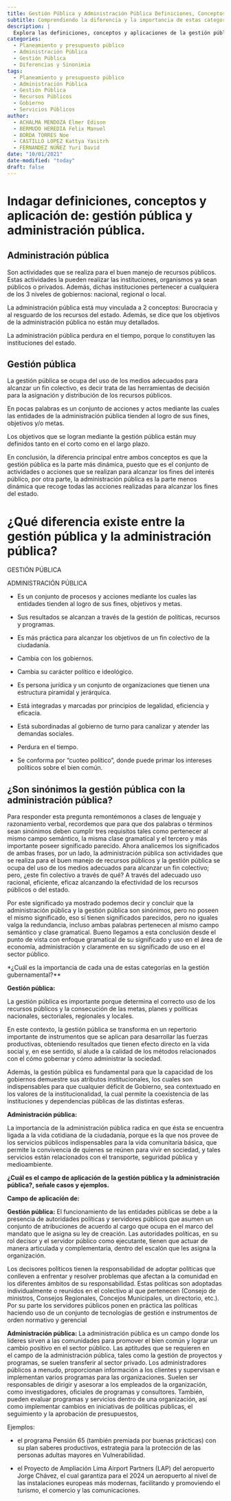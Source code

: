 ```yaml
---
title: Gestión Pública y Administración Pública Definiciones, Conceptos y Aplicación
subtitle: Comprendiendo la diferencia y la importancia de estas categorías en el ámbito gubernamental.
description: |
  Explora las definiciones, conceptos y aplicaciones de la gestión pública y la administración pública en este artículo informativo. Aprende cómo estas categorías están estrechamente relacionadas con el buen manejo de los recursos públicos y el logro de metas colectivas. Descubre las diferencias clave entre gestión pública y administración pública, así como su importancia en la gestión gubernamental.
categories:
  - Planeamiento y presupuesto público
  - Administración Pública
  - Gestión Pública
  - Diferencias y Sinonimia
tags:
  - Planeamiento y presupuesto público
  - Administración Pública
  - Gestión Pública
  - Recursos Públicos
  - Gobierno
  - Servicios Públicos
author:
  - ACHALMA MENDOZA Elmer Edison
  - BERMUDO HEREDIA Felix Manuel
  - BORDA TORRES Noe
  - CASTILLO LOPEZ Kattya Yasitrh
  - FERNANDEZ NÚÑEZ Yuri David
date: "10/01/2021"
date-modified: "today"
draft: false
---
```


# Indagar definiciones, conceptos y aplicación de: gestión pública y administración pública.

## Administración pública
    

Son actividades que se realiza para el buen manejo de recursos públicos. Estas actividades la pueden realizar las instituciones, organismos ya sean públicos o privados. Además, dichas instituciones pertenecer a cualquiera de los 3 niveles de gobiernos: nacional, regional o local.

La administración pública está muy vinculada a 2 conceptos: Burocracia y al resguardo de los recursos del estado. Además, se dice que los objetivos de la administración pública no están muy detallados.

La administración pública perdura en el tiempo, porque lo constituyen las instituciones del estado.

## Gestión pública
    

La gestión pública se ocupa del uso de los medios adecuados para alcanzar un fin colectivo, es decir trata de las herramientas de decisión para la asignación y distribución de los recursos públicos.

En pocas palabras es un conjunto de acciones y actos mediante las cuales las entidades de la administración pública tienden al logro de sus fines, objetivos y/o metas.

Los objetivos que se logran mediante la gestión pública están muy definidos tanto en el corto como en el largo plazo.

En conclusión, la diferencia principal entre ambos conceptos es que la gestión pública es la parte más dinámica, puesto que es el conjunto de actividades o acciones que se realizan para alcanzar los fines del interés público, por otra parte, la administración pública es la parte menos dinámica que recoge todas las acciones realizadas para alcanzar los fines del estado.

# ¿Qué diferencia existe entre la gestión pública y la administración pública?

GESTIÓN PÚBLICA

ADMINISTRACIÓN PÚBLICA

-   Es un conjunto de procesos y acciones mediante los cuales las entidades tienden al logro de sus fines, objetivos y metas.
    
-   Sus resultados se alcanzan a través de la gestión de políticas, recursos y programas.
    
-   Es más práctica para alcanzar los objetivos de un fin colectivo de la ciudadanía.
    
-   Cambia con los gobiernos.
    
-   Cambia su carácter político e ideológico.
    

-   Es persona jurídica y un conjunto de organizaciones que tienen una estructura piramidal y jerárquica.
    
-   Está integradas y marcadas por principios de legalidad, eficiencia y eficacia.
    
-   Está subordinadas al gobierno de turno para canalizar y atender las demandas sociales.
    
-   Perdura en el tiempo.
    
-   Se conforma por “cuoteo político”, donde puede primar los intereses políticos sobre el bien común.
    

  
  

## ¿Son sinónimos la gestión pública con la administración pública?
    

Para responder esta pregunta remontémonos a clases de lenguaje y razonamiento verbal, recordemos que para que dos palabras o términos sean sinónimos deben cumplir tres requisitos tales como pertenecer al mismo campo semántico, la misma clase gramatical y el tercero y más importante poseer significado parecido. Ahora analicemos los significados de ambas frases, por un lado, la administración pública son actividades que se realiza para el buen manejo de recursos públicos y la gestión pública se ocupa del uso de los medios adecuados para alcanzar un fin colectivo; pero, ¿este fin colectivo a través de qué? A través del adecuado uso racional, eficiente, eficaz alcanzando la efectividad de los recursos públicos o del estado.

Por este significado ya mostrado podemos decir y concluir que la administración pública y la gestión pública son sinónimos, pero no poseen el mismo significado, eso sí tienen significados parecidos, pero no iguales valga la redundancia, incluso ambas palabras pertenecen al mismo campo semántico y clase gramatical. Bueno llegamos a esta conclusión desde el punto de vista con enfoque gramatical de su significado y uso en el área de economía, administración y claramente en su significado de uso en el sector público.


*¿Cuál es la importancia de cada una de estas categorías en la gestión gubernamental?**
    

  
  

**Gestión pública:**

La gestión pública es importante porque determina el correcto uso de los recursos públicos y la consecución de las metas, planes y políticas nacionales, sectoriales, regionales y locales. 

En este contexto, la gestión pública se transforma en un repertorio importante de instrumentos que se aplican para desarrollar las fuerzas productivas, obteniendo resultados que tienen efecto directo en la vida social y, en ese sentido, sí alude a la calidad de los métodos relacionados con el cómo gobernar y cómo administrar la sociedad.

Además, la gestión pública es fundamental para que la capacidad de los gobiernos demuestre sus atributos institucionales, los cuales son indispensables para que cualquier déficit de Gobierno, sea contextuado en los valores de la institucionalidad, la cual permite la coexistencia de las instituciones y dependencias públicas de las distintas esferas.

**Administración pública:**

La importancia de la administración pública radica en que ésta se encuentra ligada a la vida cotidiana de la ciudadanía, porque es la que nos provee de los servicios públicos indispensables para la vida comunitaria básica, que permite la convivencia de quienes se reúnen para vivir en sociedad, y tales servicios están relacionados con el transporte, seguridad pública y medioambiente.

**¿Cuál es el campo de aplicación de la gestión pública y la administración pública?, señale casos y ejemplos.**
    

**Campo de aplicación de:**

**Gestión pública:** El funcionamiento de las entidades públicas se debe a la presencia de autoridades políticas y servidores públicos que asumen un conjunto de atribuciones de acuerdo al cargo que ocupa en el marco del mandato que le asigna su ley de creación. Las autoridades políticas, en su rol decisor y el servidor público como ejecutante, tienen que actuar de manera articulada y complementaria, dentro del escalón que les asigna la organización.

Los decisores políticos tienen la responsabilidad de adoptar políticas que conlleven a enfrentar y resolver problemas que afectan a la comunidad en los diferentes ámbitos de su responsabilidad. Estas políticas son adoptadas individualmente o reunidos en el colectivo al que pertenecen (Consejo de ministros, Consejos Regionales, Concejos Municipales, un directorio, etc.). Por su parte los servidores públicos ponen en práctica las políticas haciendo uso de un conjunto de tecnologías de gestión e instrumentos de orden normativo y gerencial

**Administración pública:** La administración pública es un campo donde los líderes sirven a las comunidades para promover el bien común y lograr un cambio positivo en el sector público. Las aptitudes que se requieren en el campo de la administración pública, tales como la gestión de proyectos y programas, se suelen transferir al sector privado. Los administradores públicos a menudo, proporcionan información a los clientes y supervisan e implementan varios programas para las organizaciones. Suelen ser responsables de dirigir y asesorar a los empleados de la organización, como investigadores, oficiales de programas y consultores. También, pueden evaluar programas y servicios dentro de una organización, así como implementar cambios en iniciativas de políticas públicas, el seguimiento y la aprobación de presupuestos,

Ejemplos:

-   el programa Pensión 65 (también premiada por buenas prácticas) con su plan saberes productivos, estrategia para la protección de las personas adultas mayores en Vulnerabilidad.
    
-   el Proyecto de Ampliación Lima Airport Partners (LAP) del aeropuerto Jorge Chávez, el cual garantiza para el 2024 un aeropuerto al nivel de las instalaciones europeas más modernas, facilitando y promoviendo el turismo, el comercio y las comunicaciones.